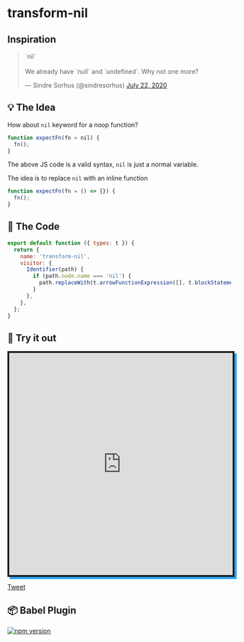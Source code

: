 # transform-nil

## Inspiration

<blockquote class="twitter-tweet"><p lang="en" dir="ltr">`nil`<br><br>We already have `null` and `undefined`. Why not one more?</p>&mdash; Sindre Sorhus (@sindresorhus) <a href="https://twitter.com/sindresorhus/status/1285838869946982400?ref_src=twsrc%5Etfw">July 22, 2020</a></blockquote>

## 💡 The Idea

How about `nil` keyword for a noop function?

```js
function expectFn(fn = nil) {
  fn();
}
```

The above JS code is a valid syntax, `nil` is just a normal variable.

The idea is to replace `nil` with an inline function

```js
function expectFn(fn = () => {}) {
  fn();
}
```

## 📘 The Code

```js
export default function ({ types: t }) {
  return {
    name: 'transform-nil',
    visitor: {
      Identifier(path) {
        if (path.node.name === 'nil') {
          path.replaceWith(t.arrowFunctionExpression([], t.blockStatement([])));
        }
      },
    },
  };
}
```

## 🧪 Try it out

<iframe
  src="https://codesandbox.io/embed/javascript--g51d8?expanddevtools=1&fontsize=14&hidenavigation=1&theme=light"
  style="width:100%; height:500px; border:4px solid; box-shadow: 5px 5px 0 #2aa3ef; overflow:hidden;"
  sandbox="allow-forms allow-modals allow-popups allow-presentation allow-same-origin allow-scripts"
></iframe>

<a href="https://twitter.com/share?ref_src=twsrc%5Etfw" class="twitter-share-button" data-show-count="false">Tweet</a>

## 📦 Babel Plugin

[![npm version](https://badge.fury.io/js/%40lihautan%2Fbabel-plugin-nil.svg)](https://badge.fury.io/js/%40lihautan%2Fbabel-plugin-transform-nil)
